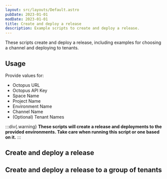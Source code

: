 ```yaml
---
layout: src/layouts/Default.astro
pubDate: 2023-01-01
modDate: 2023-01-01
title: Create and deploy a release
description: Example scripts to create and deploy a release.
---
```


These scripts create and deploy a release, including examples for choosing a channel and deploying to tenants.

## Usage

Provide values for:

- Octopus URL
- Octopus API Key
- Space Name
- Project Name
- Environment Name
- Channel Name
- (Optional) Tenant Names 

:::div{.warning}
**These scripts will create a release and deployments to the provided environments. Take care when running this script or one based on it.**
:::

## Create and deploy a release

<CreateAndDeployReleaseScripts />

## Create and deploy a release to a group of tenants

<CreateAndDeployReleaseWithTenantsScripts />
